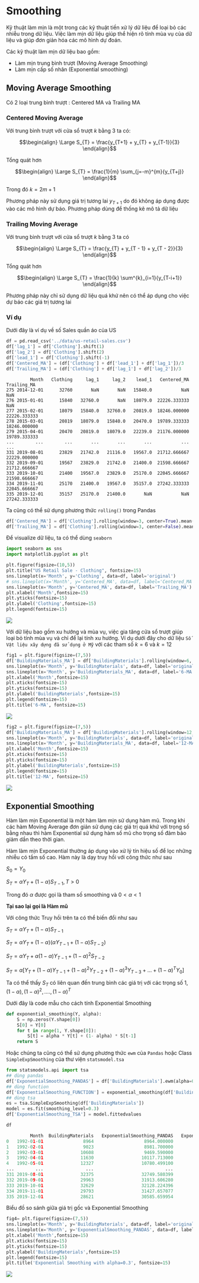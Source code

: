 # Smoothing

Kỹ thuật làm mịn là một trong các kỹ thuật tiền xử lý dữ liệu để loại bỏ các nhiễu trong dữ liệu. Việc làm mịn dữ liệu giúp thể hiện rõ tính mùa vụ của dữ liệu và giúp đơn giản hóa các mô hình dự đoán.

Các kỹ thuật làm mịn dữ liệu bao gồm:

- Làm mịn trung bình trượt (Moving Average Smoothing)
- Làm mịn cấp số nhân (Exponential smoothing)

## Moving Average Smoothing

Có 2 loại trung bình trượt : Centered MA và Trailing MA

### Centered Moving Average

Với trung bình trượt với cửa sổ trượt $k$ bằng 3 ta có:

$$\begin{align}
\Large S_{T} = \frac{y_{T+1} + y_{T} + y_{T-1}}{3}
\end{align}$$



Tổng quát hơn

$$\begin{align}
\Large S_{T} = \frac{1}{m}  \sum_{j=-m}^{m}{y_{T+j}}
\end{align}$$

Trong đó $k = 2m + 1$

Phương pháp này sử dụng giá trị tương lai $y_{T+1}$ do đó không áp dụng được vào các mô hình dự báo. Phương pháp dùng để thống kê mô tả dữ liệu

### Trailing Moving Average

Với trung bình trượt với cửa sổ trượt $k$ bằng 3 ta có

$$\begin{align}
\Large S_{T} = \frac{y_{T} + y_{T - 1} + y_{T - 2}}{3}
\end{align}$$

Tổng quát hơn

$$\begin{align}
\Large S_{T} = \frac{1}{k} \sum^{k}_{i=1}{y_{T-i+1}}
\end{align}$$

Phương pháp này chỉ sử dụng dữ liệu quá khứ nên có thể áp dụng cho việc dự báo các giá trị tương lai

### Ví dụ

Dưới đây là ví dụ về số Sales quần áo của US


```python
df = pd.read_csv('../data/us-retail-sales.csv')
df['lag_1'] = df['Clothing'].shift(1)
df['lag_2'] = df['Clothing'].shift(2)
df['lead_1'] = df['Clothing'].shift(-1)
df['Centered_MA'] = (df['Clothing'] + df['lead_1'] + df['lag_1'])/3
df['Trailing_MA'] = (df['Clothing'] + df['lag_1'] + df['lag_2'])/3
```

```
		 Month	 Clothing	  lag_1		lag_2	 lead_1	  Centered_MA	 Trailing_MA
275	2014-12-01		32760	  	NaN		  NaN	15840.0	          NaN            NaN
276	2015-01-01		15840	32760.0	      NaN	18079.0	 22226.333333			 NaN
277	2015-02-01		18079	15840.0	  32760.0	20819.0	 18246.000000	22226.333333
278	2015-03-01		20819	18079.0	  15840.0	20470.0	 19789.333333	18246.000000
279	2015-04-01		20470	20819.0	  18079.0	22239.0	 21176.000000	19789.333333
...		   ...		  ...	    ...		  ...	    ...	          ...	         ...
331	2019-08-01		23829	21742.0	  21116.0	19567.0	 21712.666667	22229.000000
332	2019-09-01		19567	23829.0   21742.0	21400.0	 21598.666667	21712.666667
333	2019-10-01		21400	19567.0	  23829.0	25170.0	 22045.666667	21598.666667
334	2019-11-01		25170	21400.0	  19567.0	35157.0	 27242.333333	22045.666667
335	2019-12-01		35157	25170.0	  21400.0	    NaN	          NaN	27242.333333
```

Ta cũng có thể sử dụng phương thức `rolling()` trong Pandas

```python
df['Centered_MA'] = df['Clothing'].rolling(window=3, center=True).mean()
df['Trailing_MA'] = df['Clothing'].rolling(window=3, center=False).mean()
```

Để visualize dữ liệu, ta có thể dùng `seaborn`


```python
import seaborn as sns
import matplotlib.pyplot as plt 

plt.figure(figsize=(10,5))
plt.title("US Retail Sale - Clothing", fontsize=15)
sns.lineplot(x='Month', y='Clothing', data=df, label='original')
# sns.lineplot(x='Month', y='Centered_MA', data=df, label='Centered_MA')
sns.lineplot(x='Month', y='Centered_MA', data=df, label='Trailing_MA')
plt.xlabel('Month',fontsize=15)
plt.yticks(fontsize=15)
plt.ylabel('Clothing',fontsize=15)
plt.legend(fontsize=15)
```

![](../images/03/MA.png)


Với dữ liệu bao gồm xu hướng và mùa vụ, việc gia tăng cửa sổ trượt giúp loại bỏ tính mùa vụ và chỉ để lại tính xu hướng. Ví dụ dưới đây cho dữ liệu `Số Vật liệu xây dựng đã sử dụng ở Mỹ`
với các tham số $k =6$ và $k=12$
```python
fig1 = plt.figure(figsize=(7,5))
df['BuildingMaterials_MA'] = df['BuildingMaterials'].rolling(window=6, center=False).mean()
sns.lineplot(x='Month', y='BuildingMaterials', data=df, label='original')
sns.lineplot(x='Month', y='BuildingMaterials_MA', data=df, label='6-MA')
plt.xlabel('Month',fontsize=15)
plt.xticks(fontsize=15)
plt.yticks(fontsize=15)
plt.ylabel('BuildingMaterials',fontsize=15)
plt.legend(fontsize=15)
plt.title('6-MA', fontsize=15)
```
![](../images/03/6-MA.png )

```python
fig2 = plt.figure(figsize=(7,5))
df['BuildingMaterials_MA'] = df['BuildingMaterials'].rolling(window=12, center=False).mean()
sns.lineplot(x='Month', y='BuildingMaterials', data=df, label='original')
sns.lineplot(x='Month', y='BuildingMaterials_MA', data=df, label='12-MA')
plt.xlabel('Month',fontsize=15)
plt.xticks(fontsize=15)
plt.yticks(fontsize=15)
plt.ylabel('BuildingMaterials',fontsize=15)
plt.legend(fontsize=15)
plt.title('12-MA', fontsize=15)
```
![](../images/03/12-MA.png)

## Exponential Smoothing

Hàm làm mịn Exponential là một hàm làm mịn sử dụng hàm mũ. Trong khi các hàm Moving Average đơn giản sử dụng các giá trị quá khứ với trọng số bằng nhau thì hàm Exponential sử dụng hàm số mũ cho trọng số đảm bảo giảm dần theo thời gian.

Hàm làm mịn Exponential thường áp dụng vào xử lý tín hiệu số để lọc những nhiễu có tầm số cao. Hàm này là dạy truy hồi với công thức như sau

$S_{0} = Y_{0}$

$S_{T} = \alpha Y_{T} + (1 - \alpha)S_{T-1},  T > 0$

Trong đó $\alpha$ được gọi là tham số smoothing và  $0 < \alpha < 1$

**Tại sao lại gọi là Hàm mũ**

Với công thức Truy hồi trên ta có thể biến đổi như sau

$S_T = \alpha Y_T + (1 - \alpha)S_{T-1}$

$S_T = \alpha Y_T + (1 - \alpha)(\alpha Y_{T-1} + (1 - \alpha)S_{T-2})$

$S_T = \alpha Y_T + \alpha(1 - \alpha)Y_{T-1} + (1-\alpha)^2S_{T-2}$

$S_T = \alpha[Y_T + (1 - \alpha)Y_{T-1} + (1-\alpha)^2Y_{T-2} + (1-\alpha)^3Y_{T-3} + ... +(1-\alpha)^TY_0]$


Ta có thể thấy $S_T$ có liên quan đến trung bình các giá trị với các trọng số 
$1, (1-\alpha), (1-\alpha)^2, ....,(1-\alpha)^T$

Dưới đây là code mẫu cho cách tính Exponential Smoothing

```python
def exponential_smoothing(Y, alpha):
	S = np.zeros(Y.shape[0])
	S[0] = Y[0]
	for t in range(1, Y.shape[0]):
		S[t] = alpha * Y[t] + (1- alpha) * S[t-1]
	return S
```
Hoặc chúng ta cũng có thể sử dụng phương thức `ewm` của `Pandas` hoặc Class `SimpleExpSmoothing` của thư viện `statsmodel.tsa`

```python
from statsmodels.api import tsa
## dùng pandas
df['ExponentialSmoothing_PANDAS'] = df['BuildingMaterials'].ewm(alpha=0.3, adjust=False).mean()
## dùng function
df['ExponentialSmoothing_FUNCTION'] = exponential_smoothing(df['BuildingMaterials'], 0.3)
## dùng tsa
es = tsa.SimpleExpSmoothing(df['BuildingMaterials'])
model = es.fit(smoothing_level=0.3)
df['ExponentialSmoothing_TSA'] = model.fittedvalues

df
```

```python
		 Month	BuildingMaterials	ExponentialSmoothing_PANDAS	  ExponentialSmoothing_FUNCTION	  ExponentialSmoothing_TSA
0	1992-01-01				 8964					8964.000000						8964.000000	 			   8964.000000
1	1992-02-01				 9023					8981.700000						8981.700000				   8964.000000
2	1992-03-01				10608					9469.590000						9469.590000				   8981.700000
3	1992-04-01				11630				   10117.713000					   10117.713000				   9469.590000
4	1992-05-01				12327				   10780.499100					   10780.499100				  10117.713000
...		   ...				  ...							...								...						   ...
331	2019-08-01				32375				   32749.580399					   32749.580399				  32910.114856
332	2019-09-01				29963				   31913.606280					   31913.606280				  32749.580399
333	2019-10-01				32629				   32128.224396					   32128.224396				  31913.606280
334	2019-11-01				29793				   31427.657077					   31427.657077				  32128.224396
335	2019-12-01				28621				   30585.659954					   30585.659954				  31427.657077
```

Biểu đồ so sánh giữa giá trị gốc và Exponential Smoothing
```python
fig4= plt.figure(figsize=(7,5))
sns.lineplot(x='Month', y='BuildingMaterials', data=df, label='original')
sns.lineplot(x='Month', y='ExponentialSmoothing_PANDAS', data=df, label='ExponentialSmoothing')
plt.xlabel('Month',fontsize=15)
plt.xticks(fontsize=15)
plt.yticks(fontsize=15)
plt.ylabel('BuildingMaterials',fontsize=15)
plt.legend(fontsize=15)
plt.title('Exponential Smoothing with alpha=0.3', fontsize=15)
```

![](../images/03/Exponential_Smoothing.png)